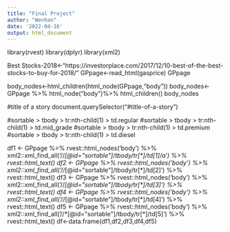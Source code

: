 ```yaml
---
title: "Final Project"
author: "Wenhan"
date: '2022-04-16'
output: html_document
---
```

library(rvest)
library(dplyr)
library(xml2)


Best Stocks-2018<-"https://investorplace.com/2017/12/10-best-of-the-best-stocks-to-buy-for-2018/ "
GPpage<-read_html(gasprice)
GPpage

body_nodes<-html_children(html_node(GPpage,"body"))
body_nodes<-GPpage %>%
  html_node("body")%>%
  html_children()
body_nodes

#title of a story
document.querySelector("#title-of-a-story")

#sortable > tbody > tr:nth-child(1) > td.regular
#sortable > tbody > tr:nth-child(1) > td.mid_grade
#sortable > tbody > tr:nth-child(1) > td.premium
#sortable > tbody > tr:nth-child(1) > td.diesel

df1 <- GPpage %>% 
  rvest::html_nodes('body') %>% 
  xml2::xml_find_all('//*[@id="sortable"]/tbody/tr[*]/td[1]/a') %>% 
  rvest::html_text()
df2 <- GPpage %>% 
  rvest::html_nodes('body') %>% 
  xml2::xml_find_all('//*[@id="sortable"]/tbody/tr[*]/td[2]') %>% 
  rvest::html_text()
df3 <- GPpage %>% 
  rvest::html_nodes('body') %>% 
  xml2::xml_find_all('//*[@id="sortable"]/tbody/tr[*]/td[3]') %>% 
  rvest::html_text()
df4 <- GPpage %>% 
  rvest::html_nodes('body') %>% 
  xml2::xml_find_all('//*[@id="sortable"]/tbody/tr[*]/td[4]') %>% 
  rvest::html_text()
df5 <- GPpage %>% 
  rvest::html_nodes('body') %>% 
  xml2::xml_find_all('//*[@id="sortable"]/tbody/tr[*]/td[5]') %>% 
  rvest::html_text()
df<-data.frame(df1,df2,df3,df4,df5)


